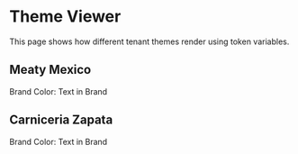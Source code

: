 # Theme Viewer

This page shows how different tenant themes render using token variables.

## Meaty Mexico
<div className="theme-meaty p-4 rounded border mb-4">
  <p style={{ color: 'var(--color-text)', background: 'var(--color-bg)', padding: '1rem' }}>
    Brand Color: <span style={{ color: 'var(--brand)' }}>Text in Brand</span>
  </p>
</div>

## Carniceria Zapata
<div className="theme-zapata p-4 rounded border">
  <p style={{ color: 'var(--color-text)', background: 'var(--color-bg)', padding: '1rem' }}>
    Brand Color: <span style={{ color: 'var(--brand)' }}>Text in Brand</span>
  </p>
</div>